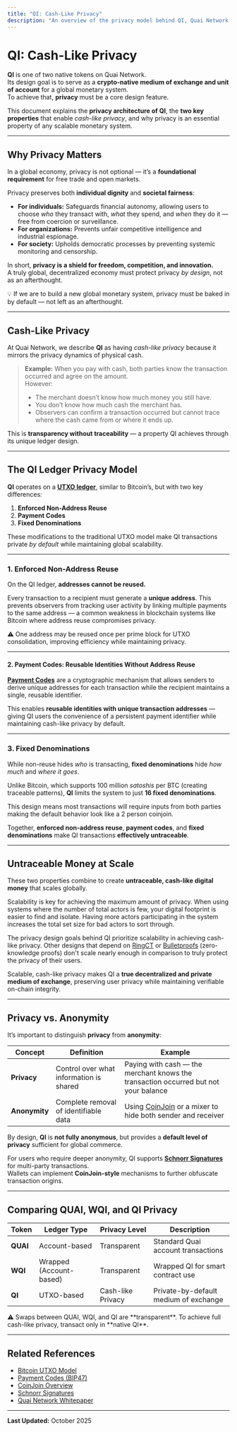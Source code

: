 ```yaml
---
title: "QI: Cash-Like Privacy"
description: "An overview of the privacy model behind QI, Quai Network’s UTXO-based token designed for cash-like privacy and scalability."
---
```



# QI: Cash-Like Privacy

**QI** is one of two native tokens on Quai Network.  
Its design goal is to serve as a **crypto-native medium of exchange and unit of account** for a global monetary system.  
To achieve that, **privacy** must be a core design feature.

This document explains the **privacy architecture of QI**, the **two key properties** that enable *cash-like privacy*, and why privacy is an essential property of any scalable monetary system.

---

## Why Privacy Matters

In a global economy, privacy is not optional — it’s a **foundational requirement** for free trade and open markets.

Privacy preserves both **individual dignity** and **societal fairness**:

- **For individuals:** Safeguards financial autonomy, allowing users to choose *who* they transact with, *what* they spend, and *when* they do it — free from coercion or surveillance.  
- **For organizations:** Prevents unfair competitive intelligence and industrial espionage.  
- **For society:** Upholds democratic processes by preventing systemic monitoring and censorship.  

In short, **privacy is a shield for freedom, competition, and innovation.**  
A truly global, decentralized economy must protect privacy *by design*, not as an afterthought.

<Callout>
💡 If we are to build a new global monetary system, privacy must be baked in by default — not left as an afterthought.
</Callout>

---

## Cash-Like Privacy

At Quai Network, we describe **QI** as having *cash-like privacy* because it mirrors the privacy dynamics of physical cash.

> **Example:** When you pay with cash, both parties know the transaction occurred and agree on the amount.  
> However:
> - The merchant doesn’t know how much money you still have.  
> - You don’t know how much cash the merchant has.  
> - Observers can confirm a transaction occurred but cannot trace where the cash came from or where it ends up.

This is **transparency without traceability** — a property QI achieves through its unique ledger design.

---

## The QI Ledger Privacy Model

**QI** operates on a **[UTXO ledger](https://en.bitcoin.it/wiki/Transaction#Input_and_Output)**, similar to Bitcoin’s, but with two key differences:

1. **Enforced Non-Address Reuse**
2. **Payment Codes**
2. **Fixed Denominations**

These modifications to the traditional UTXO model make QI transactions private *by default* while maintaining global scalability.

---

### 1. Enforced Non-Address Reuse

On the QI ledger, **addresses cannot be reused.**

Every transaction to a recipient must generate a **unique address**. This prevents observers from tracking user activity by linking multiple payments to the same address — a common weakness in blockchain systems like Bitcoin where address reuse compromises privacy.

<Callout type="warning">
⚠️ One address may be reused once per prime block for UTXO consolidation, improving efficiency while maintaining privacy.
</Callout>

---

#### 2. Payment Codes: Reusable Identities Without Address Reuse

**[Payment Codes](https://github.com/bitcoin/bips/blob/master/bip-0047.mediawiki)** are a cryptographic mechanism that allows senders to derive unique addresses for each transaction while the recipient maintains a single, reusable identifier.

This enables **reusable identities with unique transaction addresses** — giving QI users the convenience of a persistent payment identifier while maintaining cash-like privacy by default.

---

### 3. Fixed Denominations

While non-reuse hides *who* is transacting, **fixed denominations** hide *how much* and *where it goes*.

Unlike Bitcoin, which supports 100 million *satoshis* per BTC (creating traceable patterns), **QI** limits the system to just **16 fixed denominations**.

This design means most transactions will require inputs from both parties making the default behavior look like a 2 person coinjoin. 

Together, **enforced non-address reuse**, **payment codes**, and **fixed denominations** make QI transactions **effectively untraceable**.

---

## Untraceable Money at Scale

These two properties combine to create **untraceable, cash-like digital money** that scales globally. 

Scalability is key for achieving the maximum amount of privacy. When using systems where the number of total actors is few, your digital footprint is easier to find and isolate. Having more actors participating in the system increases the total set size for bad actors to sort through.

The privacy design goals behind QI prioritize scalability in achieving cash-like privacy. Other designs that depend on [RingCT](https://eprint.iacr.org/2015/1098.pdf) or [Bulletproofs](https://eprint.iacr.org/2017/1066.pdf) (zero-knowledge proofs) don't scale nearly enough in comparison to truly protect the privacy of their users. 

Scalable, cash-like privacy makes QI a **true decentralized and private medium of exchange**, preserving user privacy while maintaining verifiable on-chain integrity.

---

## Privacy vs. Anonymity

It’s important to distinguish **privacy** from **anonymity**:

| Concept | Definition | Example |
|----------|-------------|----------|
| **Privacy** | Control over what information is shared | Paying with cash — the merchant knows the transaction occurred but not your balance |
| **Anonymity** | Complete removal of identifiable data | Using [CoinJoin](https://en.bitcoin.it/wiki/CoinJoin) or a mixer to hide both sender and receiver |

By design, **QI** is **not fully anonymous**, but provides a **default level of privacy** sufficient for global commerce.

For users who require deeper anonymity, QI supports **[Schnorr Signatures](https://en.wikipedia.org/wiki/Schnorr_signature)** for multi-party transactions.  
Wallets can implement **CoinJoin-style** mechanisms to further obfuscate transaction origins.

---

## Comparing QUAI, WQI, and QI Privacy

| Token | Ledger Type | Privacy Level | Description |
|--------|--------------|----------------|--------------|
| **QUAI** | Account-based | Transparent | Standard Quai account transactions |
| **WQI** | Wrapped (Account-based) | Transparent | Wrapped QI for smart contract use |
| **QI** | UTXO-based | Cash-like Privacy | Private-by-default medium of exchange |

<Callout type="warning">
⚠️ Swaps between QUAI, WQI, and QI are **transparent**.  
To achieve full cash-like privacy, transact only in **native QI**.
</Callout>

---

## Related References

- [Bitcoin UTXO Model](https://en.bitcoin.it/wiki/Transaction#Input_and_Output)  
- [Payment Codes (BIP47)](https://github.com/bitcoin/bips/blob/master/bip-0047.mediawiki)  
- [CoinJoin Overview](https://en.bitcoin.it/wiki/CoinJoin)  
- [Schnorr Signatures](https://en.wikipedia.org/wiki/Schnorr_signature)  
- [Quai Network Whitepaper](https://qu.ai/whitepaper)

---

**Last Updated:** October 2025
